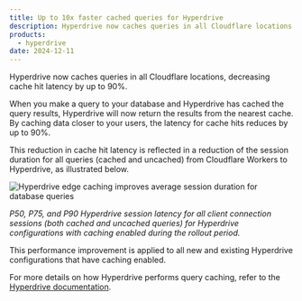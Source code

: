 ```yaml
---
title: Up to 10x faster cached queries for Hyperdrive
description: Hyperdrive now caches queries in all Cloudflare locations decreasing cache hit latency by up to 90%
products:
  - hyperdrive
date: 2024-12-11
---
```


Hyperdrive now caches queries in all Cloudflare locations, decreasing cache hit latency by up to 90%.

When you make a query to your database and Hyperdrive has cached the query results, Hyperdrive will now return the results from the nearest cache. By caching data closer to your users, the latency for cache hits reduces by up to 90%.

This reduction in cache hit latency is reflected in a reduction of the session duration for all queries (cached and uncached) from Cloudflare Workers to Hyperdrive, as illustrated below.

![Hyperdrive edge caching improves average session duration for database queries](~/assets/images/hyperdrive/changelog/hyperdrive-edge-caching-metrics.png)

_P50, P75, and P90 Hyperdrive session latency for all client connection sessions (both cached and uncached queries) for Hyperdrive configurations with caching enabled during the rollout period._

This performance improvement is applied to all new and existing Hyperdrive configurations that have caching enabled.

For more details on how Hyperdrive performs query caching, refer to the [Hyperdrive documentation](/hyperdrive/configuration/how-hyperdrive-works/#query-caching).
